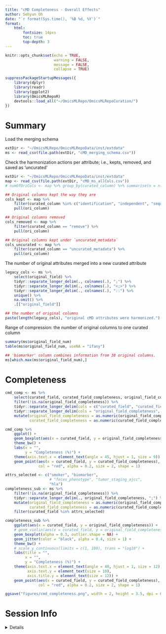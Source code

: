```yaml
---
title: "cMD Completeness - Overall Effects"
author: Sehyun Oh
date: "`r format(Sys.time(), '%B %d, %Y')`"
format:
    html:
        fontsize: 14pxs
        toc: true
        top-depth: 3
---
```


```r
knitr::opts_chunk$set(echo = TRUE, 
                      warning = FALSE,
                      message = FALSE,
                      collapse = TRUE)
```

```r
suppressPackageStartupMessages({
    library(dplyr)
    library(readr)
    library(ggplot2)
    library(OmicsMLRepoR)
    devtools::load_all("~/OmicsMLRepo/OmicsMLRepoCuration/")
})
```

# Summary
Load the merging schema
```r
extDir <- "~/OmicsMLRepo/OmicsMLRepoData/inst/extdata"
ms <- read_csv(file.path(extDir, "cMD_merging_schema.csv"))
```

Check the harmonization actions per attribute; i.e., kepts, removed, and saved as 'uncurated'
```r
extDir <- "~/OmicsMLRepo/OmicsMLRepoData/inst/extdata"
map <- read_csv(file.path(extDir, "cMD_ms_allCols.csv"))
# numOfOriCols <- map %>% group_by(curated_column) %>% summarise(n = n()) 

## Original columns kept the way they are
cols_kept <- map %>%
    filter(curated_column %in% c("identification", "independent", "sequencing")) %>%
    pull(ori_column)

## Original columns removed
cols_removed <- map %>%
    filter(curated_column == "remove") %>%
    pull(ori_column)

## Original columns kept under `uncurated_metadata`
cols_uncurated <- map %>%
    filter(curated_column == "uncurated_metadata") %>%
    pull(ori_column)
```

The number of original attributes merged into a new curated attribute
```r
legacy_cols <- ms %>%
    select(original_field) %>%
    tidyr::separate_longer_delim(., colnames(.), ";") %>%
    tidyr::separate_longer_delim(., colnames(.), "<;>") %>%
    tidyr::separate_longer_delim(., colnames(.), "::") %>%
    unique() %>%
    na.omit() %>%
    .[["original_field"]]

## the number of original columns
paste(length(legacy_cols), "original cMD attributes were harmonized.")
```

Range of compression: the number of original columns to one curated column
```r
summary(ms$original_field_num)
table(ms$original_field_num, useNA = "ifany")
```

```r
## 'biomarker' column combines information from 38 original columns.
ms[which.max(ms$original_field_num),]
```



# Completeness

```r
cmd_comp <- ms %>%
    select(curated_field, curated_field_completeness, original_field_completeness) %>%
    filter(!is.na(original_field_completeness)) %>%
    tidyr::separate_longer_delim(cols = c("curated_field", "curated_field_completeness"), delim = ";") %>%
    tidyr::separate_longer_delim(cols = "original_field_completeness", delim = ";")  %>%
    mutate(original_field_completeness = as.numeric(original_field_completeness),
           curated_field_completeness = as.numeric(curated_field_completeness))

cmd_comp %>%
    ggplot() +
    geom_boxplot(aes(x = curated_field, y = original_field_completeness), alpha = 0.3) +
    theme_bw() +
    labs(x = "",
         y = "Completeness (%)") +
    theme(axis.text.x = element_text(angle = 45, hjust = 1, size = 9)) +
    geom_point(aes(x = curated_field, y = curated_field_completeness), 
               col = "red", alpha = 0.2, size = 2, shape = 1)
```

```r
attrs_selected <- c("smoker", "biomarker", 
                    # "feces_phenotype", "tumor_staging_ajcc",
                    "hla")
completeness_sub <- ms %>%
    filter(!is.na(original_field_completeness)) %>%
    tidyr::separate_longer_delim(., original_field_completeness, ";") %>%
    mutate(original_field_completeness = as.numeric(original_field_completeness),
           curated_field_completeness = as.numeric(curated_field_completeness)) %>%
    filter(curated_field %in% attrs_selected)

completeness_sub %>%
    ggplot(aes(x = curated_field, y = original_field_completeness)) +
    # geom_violin(aes(x = curated_field, y = original_field_completeness), alpha = 0.3) +
    geom_boxplot(alpha = 0.3, outlier.shape = NA) +
    geom_jitter(color = "black", alpha = 0.4, size = 1) +
    theme_bw() +
    # scale_y_continuous(limits = c(1, 100), trans = "log10") +
    labs(title = "",
         x = "",
         y = "Completeness (%)") +
    theme(axis.text.x = element_text(angle = 40, hjust = 1, size = 12),
          axis.text.y = element_text(size = 10),
          axis.title.y = element_text(size = 12)) +
    geom_point(aes(x = curated_field, y = curated_field_completeness), 
               col = "red", alpha = 0.2, size = 2, shape = 1)
```

```r
ggsave("figures/cmd_completeness.png", width = 2, height = 3.5, dpi = 600)
```





# Session Info
<details>
```r
sessionInfo()
```
</details>


